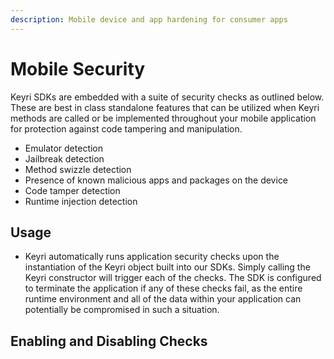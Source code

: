 ```yaml
---
description: Mobile device and app hardening for consumer apps
---
```


# Mobile Security

Keyri SDKs are embedded with a suite of security checks as outlined below. These
are best in class standalone features that can be utilized when Keyri methods
are called or be implemented throughout your mobile application for protection
against code tampering and manipulation.

- Emulator detection
- Jailbreak detection
- Method swizzle detection
- Presence of known malicious apps and packages on the device
- Code tamper detection
- Runtime injection detection

## Usage

- Keyri automatically runs application security checks upon the instantiation of
  the Keyri object built into our SDKs. Simply calling the Keyri constructor
  will trigger each of the checks. The SDK is configured to terminate the
  application if any of these checks fail, as the entire runtime environment and
  all of the data within your application can potentially be compromised in such
  a situation.

## Enabling and Disabling Checks
